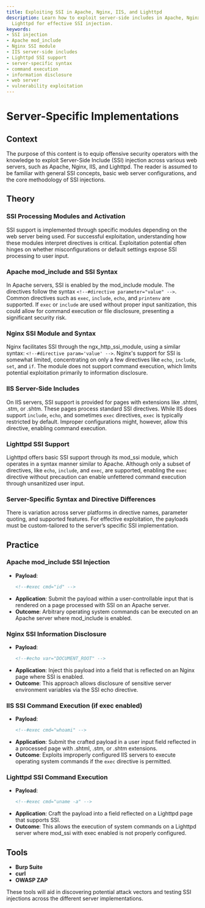 ```yaml
---
title: Exploiting SSI in Apache, Nginx, IIS, and Lighttpd
description: Learn how to exploit server-side includes in Apache, Nginx, IIS, and
  Lighttpd for effective SSI injection.
keywords:
- SSI injection
- Apache mod_include
- Nginx SSI module
- IIS server-side includes
- Lighttpd SSI support
- server-specific syntax
- command execution
- information disclosure
- web server
- vulnerability exploitation
---
```


# Server-Specific Implementations

## Context

The purpose of this content is to equip offensive security operators with the knowledge to exploit Server-Side Include (SSI) injection across various web servers, such as Apache, Nginx, IIS, and Lighttpd. The reader is assumed to be familiar with general SSI concepts, basic web server configurations, and the core methodology of SSI injections.

## Theory

### SSI Processing Modules and Activation

SSI support is implemented through specific modules depending on the web server being used. For successful exploitation, understanding how these modules interpret directives is critical. Exploitation potential often hinges on whether misconfigurations or default settings expose SSI processing to user input.

### Apache mod_include and SSI Syntax

In Apache servers, SSI is enabled by the mod_include module. The directives follow the syntax `<!--#directive parameter="value" -->`. Common directives such as `exec`, `include`, `echo`, and `printenv` are supported. If `exec` or `include` are used without proper input sanitization, this could allow for command execution or file disclosure, presenting a significant security risk.

### Nginx SSI Module and Syntax

Nginx facilitates SSI through the ngx_http_ssi_module, using a similar syntax: `<!--#directive param='value' -->`. Nginx's support for SSI is somewhat limited, concentrating on only a few directives like `echo`, `include`, `set`, and `if`. The module does not support command execution, which limits potential exploitation primarily to information disclosure.

### IIS Server-Side Includes

On IIS servers, SSI support is provided for pages with extensions like .shtml, .stm, or .shtm. These pages process standard SSI directives. While IIS does support `include`, `echo`, and sometimes `exec` directives, `exec` is typically restricted by default. Improper configurations might, however, allow this directive, enabling command execution.

### Lighttpd SSI Support

Lighttpd offers basic SSI support through its mod_ssi module, which operates in a syntax manner similar to Apache. Although only a subset of directives, like `echo`, `include`, and `exec`, are supported, enabling the `exec` directive without precaution can enable unfettered command execution through unsanitized user input.

### Server-Specific Syntax and Directive Differences

There is variation across server platforms in directive names, parameter quoting, and supported features. For effective exploitation, the payloads must be custom-tailored to the server’s specific SSI implementation.

## Practice

### Apache mod_include SSI Injection

- **Payload**: 
  ```html
  <!--#exec cmd="id" -->
  ```
- **Application**: Submit the payload within a user-controllable input that is rendered on a page processed with SSI on an Apache server.
- **Outcome**: Arbitrary operating system commands can be executed on an Apache server where mod_include is enabled.

### Nginx SSI Information Disclosure

- **Payload**:
  ```html
  <!--#echo var="DOCUMENT_ROOT" -->
  ```
- **Application**: Inject this payload into a field that is reflected on an Nginx page where SSI is enabled.
- **Outcome**: This approach allows disclosure of sensitive server environment variables via the SSI echo directive.

### IIS SSI Command Execution (if exec enabled)

- **Payload**:
  ```html
  <!--#exec cmd="whoami" -->
  ```
- **Application**: Submit the crafted payload in a user input field reflected in a processed page with .shtml, .stm, or .shtm extensions.
- **Outcome**: Exploits improperly configured IIS servers to execute operating system commands if the `exec` directive is permitted.

### Lighttpd SSI Command Execution

- **Payload**:
  ```html
  <!--#exec cmd="uname -a" -->
  ```
- **Application**: Craft the payload into a field reflected on a Lighttpd page that supports SSI.
- **Outcome**: This allows the execution of system commands on a Lighttpd server where mod_ssi with exec enabled is not properly configured.

## Tools

- **Burp Suite**
- **curl**
- **OWASP ZAP** 

These tools will aid in discovering potential attack vectors and testing SSI injections across the different server implementations.
